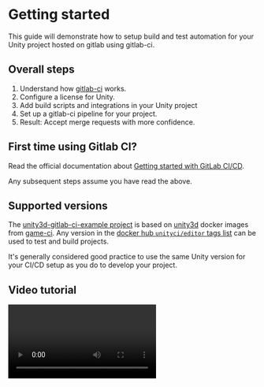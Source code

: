 
# Getting started

This guide will demonstrate how to setup build and test automation for your Unity project hosted on
gitlab using gitlab-ci.

## Overall steps

1. Understand how [gitlab-ci](https://docs.gitlab.com/ce/ci/) works.
2. Configure a license for Unity.
3. Add build scripts and integrations in your Unity project
4. Set up a gitlab-ci pipeline for your project.
5. Result: Accept merge requests with more confidence.

## First time using Gitlab CI?

Read the official documentation about
[Getting started with GitLab CI/CD](https://docs.gitlab.com/ce/ci/quick_start/).

Any subsequent steps assume you have read the above.

## Supported versions

The [unity3d-gitlab-ci-example project](https://gitlab.com/game-ci/unity3d-gitlab-ci-example/) is
based on [unity3d](https://github.com/game-ci/docker/) docker images from
[game-ci](https://github.com/game-ci). Any version in the
[docker hub `unityci/editor` tags list](https://hub.docker.com/r/unityci/editor/tags) can be used to
test and build projects.

It's generally considered good practice to use the same Unity version for your CI/CD setup as you do
to develop your project.

## Video tutorial

<Video url="https://www.youtube-nocookie.com/embed/k0NcedDzEqA" />

## Setting up gitlab-ci for your Unity project

### I don't have a Unity project yet

1. Fork
   [the unity3d-gitlab-ci-example project](https://gitlab.com/game-ci/unity3d-gitlab-ci-example/)
1. Clone the fork you just created locally
1. Continue to activation instructions

### I already have my own Unity project

1. Clone
   [the unity3d-gitlab-ci-example project](https://gitlab.com/game-ci/unity3d-gitlab-ci-example/)
1. Copy
   [`.gitlab-ci.yml`](https://gitlab.com/game-ci/unity3d-gitlab-ci-example/-/blob/main/.gitlab-ci.yml)
   to the root of your repository,
   [`Assets/Scripts/Editor/BuildCommand.cs`](https://gitlab.com/game-ci/unity3d-gitlab-ci-example/-/blob/main/Assets/Scripts/Editor/BuildCommand.cs)
   and [`ci` folder](https://gitlab.com/game-ci/unity3d-gitlab-ci-example/-/blob/main/ci) to your
   project:

Assuming you've cloned the example project in the parent folder of your project, and your Unity
project is at the root of your repository, execute these commands from the root folder of your
project:

```bash
mkdir -p Assets/Scripts/Editor/
cp ../unity3d-gitlab-ci-example/.gitlab-ci.yml ./
cp -r ../unity3d-gitlab-ci-example/ci ./
cp ../unity3d-gitlab-ci-example/Assets/Scripts/Editor/BuildCommand.cs ./Assets/Scripts/Editor/
```

1. Open and edit the
   [`.gitlab-ci.yml`](https://gitlab.com/game-ci/unity3d-gitlab-ci-example/-/blob/main/.gitlab-ci.yml)
   you copied to your project and update
   [the variables](https://gitlab.com/game-ci/unity3d-gitlab-ci-example/-/blob/main/.gitlab-ci.yml#L7-13)
   with the versions you need. Your Unity project version can be found in
   `ProjectSettings/ProjectVersion.txt`.
1. If your Unity project is not at the root of your repository, also update UNITY_DIR variable.
1. Continue to activation instructions
